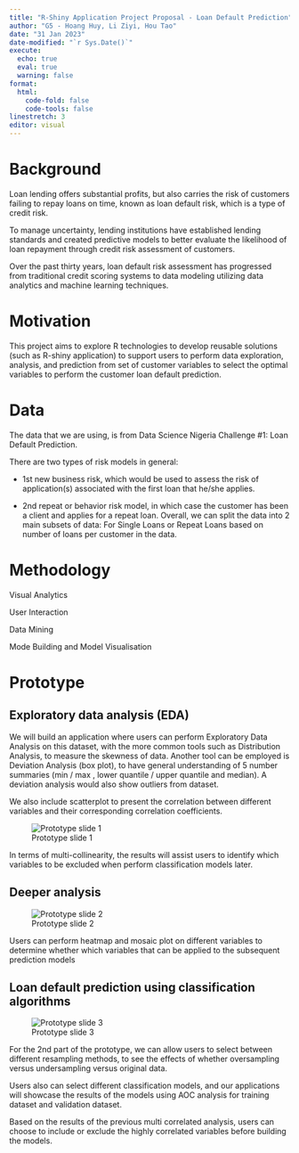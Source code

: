 ```yaml
---
title: "R-Shiny Application Project Proposal - Loan Default Prediction"
author: "G5 - Hoang Huy, Li Ziyi, Hou Tao"
date: "31 Jan 2023"
date-modified: "`r Sys.Date()`"
execute: 
  echo: true
  eval: true
  warning: false
format: 
  html:
    code-fold: false
    code-tools: false
linestretch: 3
editor: visual
---
```


# Background

Loan lending offers substantial profits, but also carries the risk of customers failing to repay loans on time, known as loan default risk, which is a type of credit risk.

To manage uncertainty, lending institutions have established lending standards and created predictive models to better evaluate the likelihood of loan repayment through credit risk assessment of customers.

Over the past thirty years, loan default risk assessment has progressed from traditional credit scoring systems to data modeling utilizing data analytics and machine learning techniques.

# Motivation

This project aims to explore R technologies to develop reusable solutions (such as R-shiny application) to support users to perform data exploration, analysis, and prediction from set of customer variables to select the optimal variables to perform the customer loan default prediction.

# Data

The data that we are using, is from Data Science Nigeria Challenge #1: Loan Default Prediction.

There are two types of risk models in general:

-   1st new business risk, which would be used to assess the risk of application(s) associated with the first loan that he/she applies.

-   2nd repeat or behavior risk model, in which case the customer has been a client and applies for a repeat loan. Overall, we can split the data into 2 main subsets of data: For Single Loans or Repeat Loans based on number of loans per customer in the data.

# Methodology

Visual Analytics

User Interaction

Data Mining

Mode Building and Model Visualisation

# Prototype

## Exploratory data analysis (EDA)

We will build an application where users can perform Exploratory Data Analysis on this dataset, with the more common tools such as Distribution Analysis, to measure the skewness of data. Another tool can be employed is Deviation Analysis (box plot), to have general understanding of 5 number summaries (min / max , lower quantile / upper quantile and median). A deviation analysis would also show outliers from dataset.

We also include scatterplot to present the correlation between different variables and their corresponding correlation coefficients.

![Prototype slide 1](images/Slide1.png)

In terms of multi-collinearity, the results will assist users to identify which variables to be excluded when perform classification models later.

## Deeper analysis

![Prototype slide 2](images/Slide2.png)

Users can perform heatmap and mosaic plot on different variables to determine whether which variables that can be applied to the subsequent prediction models

## Loan default prediction using classification algorithms

![Prototype slide 3](images/Slide3.png)

For the 2nd part of the prototype, we can allow users to select between different resampling methods, to see the effects of whether oversampling versus undersampling versus original data.

Users also can select different classification models, and our applications will showcase the results of the models using AOC analysis for training dataset and validation dataset.

Based on the results of the previous multi correlated analysis, users can choose to include or exclude the highly correlated variables before building the models.

